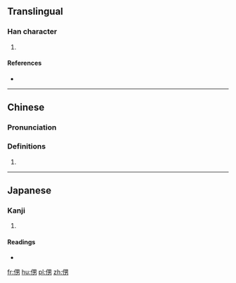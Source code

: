 ==Translingual==

===Han character===
{{Han char|rn=9|rad=人|as=07|sn=9|four=|canj=人田大尸 (OWKS)|ids=⿰[[亻]][[男]]}}

# {{defn|Han|sort=人07}}

====References====
* {{Han ref|kx=0103.280|dkj=00655|dj=0219.070|hdz=10162.020|uh=4FBD|ud=20413}}

----

==Chinese==
{{zh-forms}}

===Pronunciation===
{{zh-pron
|m=nán
|c=naam4,laam4
|mc=y
|oc=y
|ma=
|cat=
}}

===Definitions===
# {{rfdef|lang=zh}}

----

==Japanese==

===Kanji===
{{ja-kanji|grade=|rs=人07}}

# {{defn|lang=ja|sort=人07}}

====Readings====
* {{ja-readings|on=[[だん]] (dan), [[なん]] (nan)|kun=[[おとこ]] (otoko)}}

[[fr:侽]]
[[hu:侽]]
[[pl:侽]]
[[zh:侽]]